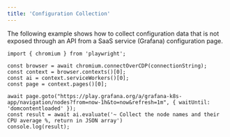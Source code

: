 ```yaml
---
title: 'Configuration Collection'
---
```


The following example shows how to collect configuration data that is not exposed through an API from a SaaS service (Grafana) configuration page.
```tsx node.js
import { chromium } from 'playwright';

const browser = await chromium.connectOverCDP(connectionString);
const context = browser.contexts()[0];
const ai = context.serviceWorkers()[0];
const page = context.pages()[0];

await page.goto("https://play.grafana.org/a/grafana-k8s-app/navigation/nodes?from=now-1h&to=now&refresh=1m", { waitUntil: 'domcontentloaded' });
const result = await ai.evaluate('~ Collect the node names and their CPU average %, return in JSON array')
console.log(result);
```